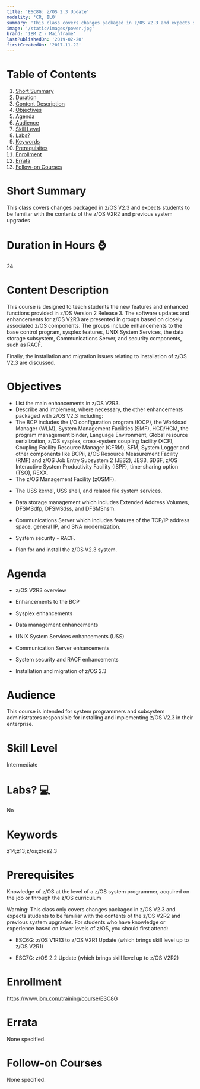 ```yaml
---
title: 'ESC8G: z/OS 2.3 Update'
modality: 'CR, ILO'
summary: 'This class covers changes packaged in z/OS V2.3 and expects students to be familiar with the contents of the z/OS V2R2 and previous system upgrades'
image: '/static/images/power.jpg'
brand: 'IBM Z - Mainframe'
lastPublishedOn: '2019-02-20'
firstCreatedOn: '2017-11-22'
---
```

# Table of Contents
1.  [Short Summary](#short-summary)
2.  [Duration](#duration-in-hours-)
3.  [Content Description](#content-description)
4.  [Objectives](#objectives)
5.  [Agenda](#agenda)
6.  [Audience](#audience)
7.  [Skill Level](#skill-level)
8.  [Labs?](#labs-)
9.  [Keywords](#keywords)
10. [Prerequisites](#prerequisites)
11. [Enrollment](#enrollment)
12. [Errata](#errata)
13. [Follow-on Courses](#follow-on-courses)

# Short Summary
This class covers changes packaged in z/OS V2.3 and expects students to be familiar with the contents of the z/OS V2R2 and previous system upgrades

# Duration in Hours ⌚
24

# Content Description
<p>This course is designed to teach students the new features and enhanced functions provided in z/OS Version 2 Release 3. The software updates and enhancements for z/OS V2R3 are presented in groups based on closely associated z/OS components. The groups include enhancements to the base control program, sysplex features, UNIX System Services, the data storage subsystem, Communications Server, and security components, such as RACF.</p>

<p>Finally, the installation and migration issues relating to installation of z/OS V2.3 are discussed.&nbsp;</p>

# Objectives
<ul>
	<li>List the main enhancements in z/OS V2R3.</li>
	<li>Describe and implement, where necessary, the other enhancements packaged with z/OS V2.3 including:</li>
	<li>The BCP includes the I/O configuration program (IOCP), the Workload Manager (WLM), System Management Facilities (SMF), HCD/HCM, the program management binder, Language Environment, Global resource serialization, z/OS sysplex, cross-system coupling facility (XCF), Coupling Facility Resource Manager (CFRM), SFM, System Logger and other components like BCPii, z/OS Resource Measurement Facility (RMF) and z/OS Job Entry Subsystem 2 (JES2), JES3, SDSF, z/OS Interactive System Productivity Facility (ISPF), time-sharing option (TSO), REXX.</li>
	<li>The z/OS Management Facility (zOSMF).</li>
	<li>
	<p>The USS kernel, USS shell, and related file system services.</p>
	</li>
	<li>
	<p>Data storage management which includes Extended Address Volumes, DFSMSdfp, DFSMSdss, and DFSMShsm.</p>
	</li>
	<li>
	<p>Communications Server which includes features of the TCP/IP address space, general IP, and SNA modernization.</p>
	</li>
	<li>
	<p>System security - RACF.</p>
	</li>
	<li>
	<p>Plan for and install the z/OS V2.3 system.&nbsp;</p>
	</li>
</ul>

# Agenda
<ul><li><p>z/OS V2R3 overview</p></li><li><p>Enhancements to the BCP</p></li><li><p>Sysplex enhancements</p></li><li><p>Data management enhancements</p></li><li><p>UNIX System Services enhancements (USS)</p></li><li><p>Communication Server enhancements</p></li><li><p>System security and RACF enhancements</p></li><li><p>Installation and migration of z/OS 2.3&nbsp;</p></li></ul>

# Audience
<p>This course is intended for system programmers and subsystem administrators responsible for installing and implementing z/OS V2.3 in their enterprise.&nbsp;</p>

# Skill Level
Intermediate

# Labs? 💻
No

# Keywords
z14;z13;z/os;z/os2.3

# Prerequisites
<p>Knowledge of z/OS at the level of a z/OS system programmer, acquired on the job or through&nbsp;the z/OS curriculum</p>

<p>Warning: This class only covers changes packaged in z/OS V2.3 and expects students to be familiar with the contents of the z/OS V2R2 and previous system upgrades. For students who have knowledge or experience based on lower levels of z/OS, you should first attend:</p>

<ul>
	<li>
	<p>ESC6G: z/OS V1R13 to z/OS V2R1 Update (which brings skill level up to z/OS V2R1)</p>
	</li>
	<li>
	<p>ESC7G: z/OS 2.2 Update (which brings skill level up to z/OS V2R2)&nbsp;</p>
	</li>
</ul>

# Enrollment
https://www.ibm.com/training/course/ESC8G

# Errata
None specified.

# Follow-on Courses
None specified.

